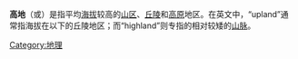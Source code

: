 {{Otheruses|subject=地理学中的高地|other=其他同名条目|高地 (消歧义)}}
'''高地'''（{{lang-en|highland}}或{{lang|en|upland}}）是指平均[[海拔|海拔]]较高的[[山区|山区]]、[[丘陵|丘陵]]和[[高原|高原]]地区。在英文中，“upland”通常指海拔在{{convert|500|-|600|m|ft}}以下的丘陵地区；而“highland”则专指的相对较矮的[[山脉|山脉]]。

[[Category:地理|Category:地理]]